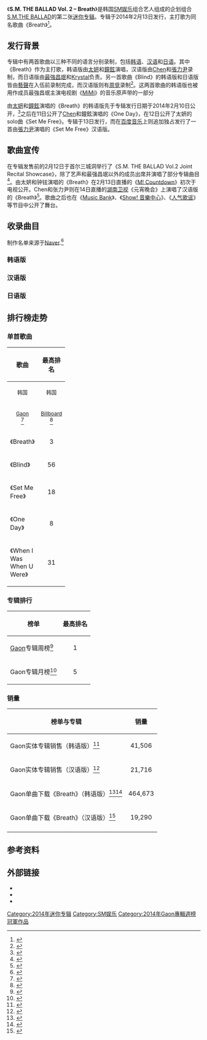 {{Infobox album 
| Name = Breath
| Type = ep
| Artist = [[S.M.THE_BALLAD|S.M.THE BALLAD]]
| Released = {{Start date|2014|02|13}} 
| Recorded = 2013-2014
| Length = 
| Genre = {{flatlist| 
*[[K-pop|K-pop]]
*[[ballad|ballad]]
*[[节奏布鲁斯|R&B]]}}
| Label = {{flatlist|
*[[SM娱乐|SM娱乐]]
*[[KT_Music|KT Music]]}}
| Language = {{flatlist|
*[[韩语|韩语]]
*[[汉语|汉语]]
*[[日语|日语]]}}
| Producer = [[李秀满|李秀满]]
| Last album = 《Miss You》<br>（2010）
| This album = 《'''Breath'''》<br>（2014）
| Next album =
| Misc = {{Singles
| Name = Breath
| Type = ep
| Single 1 = 《Breath》
| Single 1 date = 2014年2月13日
| Single 2 = 《Blind》
| Single 2 date = 2014年2月19日
}}
}}

《'''S.M. THE BALLAD Vol. 2 – Breath'''》是韩国[[SM娱乐|SM娱乐]]组合艺人组成的企划组合[[S.M.THE_BALLAD|S.M.THE BALLAD]]的第二张[[迷你专辑|迷你专辑]]。专辑于2014年2月13日发行，主打歌为同名歌曲《Breath》<ref>{{Cite web|url=http://gb.cri.cn/27224/2014/02/04/1326s4411731.htm|title=S.M.The Ballad第2张专辑发行在即 旗下艺人总动员|publisher=国际在线|accessdate=2016-11-18|date=2014-02-04|archive-date=2016-11-18|archive-url=https://web.archive.org/web/20161118165736/http://gb.cri.cn/27224/2014/02/04/1326s4411731.htm|dead-url=no}}</ref>。

==发行背景==
专辑中有两首歌曲以三种不同的语言分别录制，包括[[韩语|韩语]]、[[汉语|汉语]]和[[日语|日语]]。其中《Breath》作为主打歌，韩语版由[[金泰耎|太妍]]和[[金鐘鉉_(歌手)|鐘鉉]]演唱，汉语版由[[金鐘大|Chen]]和[[張力尹|張力尹]]录制，而日语版由[[沈昌珉|最強昌珉]]和[[鄭秀晶|Krystal]]负责。另一首歌曲《Blind》的韩语版和日语版皆由[[藝聲|藝聲]]在入伍前录制完成，而汉语版则有[[周覓|周覓]]录制<ref>{{Cite web|url=http://www.allkpop.com/article/2014/02/more-details-including-tracklist-and-participating-artists-for-sm-the-ballads-2nd-album-breath-revealed|title=More details including tracklist and participating artists for SM The Ballad's 2nd album 'Breath' revealed|publisher=allkpop|language=en|accessdate=2016-11-18|date=2014-02-03|archive-date=2016-06-23|archive-url=https://web.archive.org/web/20160623152829/http://www.allkpop.com/article/2014/02/more-details-including-tracklist-and-participating-artists-for-sm-the-ballads-2nd-album-breath-revealed|dead-url=no}}</ref>。这两首歌曲的韩语版也被用作成员最強昌珉主演电视剧《[[MiMi|MiMi]]》的音乐原声带的一部分

由[[金泰耎|太妍]]和[[金鐘鉉_(歌手)|鐘鉉]]演唱的《Breath》的韩语版先于专辑发行日期于2014年2月10日公开，<ref>{{Cite web|url=http://www.allkpop.com/article/2014/02/sm-the-ballad-starts-off-with-taeyeon-and-jonghyuns-korean-breath|title=SM The Ballad starts off with Taeyeon and Jonghyun's Korean 'Breath'|publisher=allkpop|language=en|accessdate=2016-11-18|date=2014-02-09|archive-date=2017-03-02|archive-url=https://web.archive.org/web/20170302060255/http://www.allkpop.com/article/2014/02/sm-the-ballad-starts-off-with-taeyeon-and-jonghyuns-korean-breath|dead-url=no}}</ref>之后在11日公开了[[金鐘大|Chen]]和鐘鉉演唱的《One Day》，在12日公开了太妍的solo曲《Set Me Free》。专辑于13日发行，而在[[百度音乐|百度音乐]]上则追加独占发行了一首由[[張力尹|張力尹]]演唱的《Set Me Free》汉语版。

==歌曲宣传==
在专辑发售前的2月12日于首尔三城洞举行了《S.M. THE BALLAD Vol.2 Joint Recital Showcase》，除了艺声和最强昌珉以外的成员出席并演唱了部分专辑曲目<ref>{{Cite web|url=http://yue.ifeng.com/news/detail_2014_02/17/33892640_0.shtml|title=【组图】探访SM The Ballad Vol.2联合演唱会|publisher=凤凰网|accessdate=2016-11-18|date=2014-02-17|archive-date=2016-11-18|archive-url=https://web.archive.org/web/20161118163650/http://yue.ifeng.com/news/detail_2014_02/17/33892640_0.shtml|dead-url=no}}</ref>。由太妍和钟铉演唱的《Breath》在2月13日直播的《[[M!_Countdown|M! Countdown]]》初次于电视公开。Chen和张力尹则在14日直播的[[湖南卫视|湖南卫视]]《元宵晚会》上演唱了汉语版的《Breath》<ref>{{Cite web|url=http://weifang.dzwww.com/yl/201402/t20140211_9632306.htm|title=张力尹雪藏解除 EXO《呼吸》上2014湖南卫视元宵喜乐会|publisher=潍坊大众网|accessdate=2016-11-18|date=2014-02-11|archive-date=2016-11-18|archive-url=https://web.archive.org/web/20161118164813/http://weifang.dzwww.com/yl/201402/t20140211_9632306.htm|dead-url=no}}</ref>。歌曲之后也在《[[Music_Bank|Music Bank]]》、《[[Show!_音樂中心|Show! 音樂中心]]》、《[[人气歌谣|人气歌谣]]》等节目中公开了舞台。

==收录曲目==
制作名单来源于[[Naver|Naver]].<ref>{{cite web | url=http://music.naver.com/album/index.nhn?albumId=417021| title=The 1st Mini Album 'Beautiful': Music| publisher=[[Naver|Naver]]| language=ko| accessdate=2016-11-18}}</ref>
===韩语版===
{{tracklist 
| collapsed      = no
| headline       = CD
| extra_column   = 编曲
| total_length   = 
| title1         = Dear...
| note1          = 
| extra1         = 
| lyrics1        = 
| music1         = 金太成，金容信
| length1        = 1:01
| title2         = Breath
| note2          = {{lang|ko|숨소리}}
| longnote2      =[[金泰耎|太妍]]、[[金鐘鉉_(歌手)|鐘鉉]]演唱
| lyrics2        =  金太成，张妍正，{{link-ko|崔賢俊|최현준}}
| music2         = 金太成，崔賢俊
| extra2         = 金太成，金容信
| length2        = 4:37
| title3         = Blind
| note3          = {{lang|ko|내 욕심이 많았다}}
| longnote3      =[[藝聲|藝聲]]演唱
| lyrics3        = 황승찬，{{link-ko|趙恩希|조은희 (1971년)}} 
| music3         = {{link-ko|崔喜準|최희준 (1966년)}}，황승찬 
| extra3         = 신정은
| length3        = 3:56
| title4         = Set Me Free
| longnote4       = 太妍演唱
| lyrics4        = 曹圭满 
| music4         = 曹圭满 
| extra4         = 曹圭满 
| length4        = 4:21
| title5         = A Day Without You
| note5          = {{lang|ko|하루}}
| longnote5      =鐘鉉、[[金鐘大|Chen]]演唱
| lyrics5        = 朴昌贤 
| music5         =  Daniel Per Falt，Lasse Lindorff，Kim Enk Zorde，Shogo，Taka 
| extra5         =  Daniel Per Falt，Lasse Lindorff，Kim Enk Zorde，Shogo，Taka 
| length5        = 3:36
| title6         = When I Was... When U Were...
| note6          = {{lang|ko|좋았던 건，아팠던 건}}
| longnote6      =[[鄭秀晶|Krystal]]、Chen演唱
| lyrics6        = 曹圭满
| music6         = 曹圭满
| extra6         = 曹圭满，朴原俊
| length6        = 3:54
}}

===汉语版===
{{tracklist
| collapsed      = no
| headline       = CD
| extra_column   = 演唱者
| total_length   = 
| title1         = Dear...
| note1          = 亲爱的… 
| extra1         = 
| lyrics1        = 
| music1         = 
| length1        = 1:01
| title2         = Breath
| note2          = 呼吸
| lyrics2        =王音锴
| music2         = 
| extra2         =[[張力尹|張力尹]]、[[金鐘大|Chen]]
| length2        = 4:37
| title3         = Blind
| note3          = 太贪心
| extra3         = [[周覓|周覓]]
| lyrics3        = 林欣晔
| music3         = 
| length3        = 3:56
}}

{{tracklist
| collapsed      = no
| headline       = 百度音乐独占曲目
| extra_column   = Vocals
| total_length   = 
| title1         = Set Me Free
| note1        = 放过我
| extra1        = [[張力尹|張力尹]]
| lyrics1       = 周炜杰
| music1        = 
| length1        = 4:21
}}

===日语版===
{{tracklist 
| collapsed      = no
| headline       =
| extra_column   = 演唱者
| total_length   = 
| title1         = Dear...
| note1          = 
| extra1         = 
| lyrics1        = 
| music1         = 
| length1        = 1:01
| title2         = Breath
| note2          = 
| lyrics2        ={{link-ja|石渡淳治|いしわたり淳治}}
| music2         = 
| extra2         = [[沈昌珉|最強昌珉]]、[[鄭秀晶|Krystal]]
| length2        = 4:37
| title3         = Blind
| note3          = {{lang|ja|僕のせいだよ}}
| extra3         = [[藝聲|藝聲]]
| lyrics3        = 
| music3         = 
| length3        = 3:56
}}

==排行榜走势==
{{col-begin}}
{{col-2}}

===单首歌曲 ===
{| class="wikitable" style="text-align:center;"
|-
!align=center rowspan=3|歌曲
!align=center colspan=2|最高排名
|-
!colspan="1" width="30"|<small>韩国</small>
!colspan="1" width="30"|<small>韩国</small>
|-
!align=center|<small>[[Gaon_Chart|Gaon]]</small><br><ref>{{Cite web|archiveurl=https://web.archive.org/web/20140731055252/http://gaonchart.co.kr/chart/digital.php?f_chart_kind_cd=T&f_week=08&f_year=2014&f_type=week|url=http://gaonchart.co.kr/chart/digital.php?f_chart_kind_cd=T&f_week=08&f_year=2014&f_type=week|title=South Korea's Gaon music chart's total weekly singles sales for February 9-15, 2014 (in Korean)|publisher=[[Gaon_Chart|Gaon]]|language=ko|accessdate=2016-11-18|date=2014-02-15|archivedate=2014-07-31|dead-url=no}}</ref>
!width="30"|<small>[[Billboard|Billboard]]</small><br><ref>{{Cite web|archiveurl=https://web.archive.org/web/20140307171112/http://www.billboard.com/charts/2014-03-01/k-pop-hot-100|url=http://www.billboard.com/charts/2014-03-01/k-pop-hot-100|title=List of K-Pop Hot 100 singles for March 1, 2014|publisher=[[Billboard|Billboard]]|language=en|accessdate=2016-11-18|date=2014-03-01|archivedate=2014-03-07|dead-url=yes}}</ref>
|-
| align="left" | 《Breath》
| 3
| 6
|-
| align="left" | 《Blind》
| 56
| —
|-
| align="left" | 《Set Me Free》
| 18
| —
|-
| align="left" | 《One Day》
| 8
| —
|-
| align="left" | 《When I Was When U Were》
| 31
| —
|}
{{col-2}}

===专辑排行===
{| class="wikitable sortable"
!榜单
!最高排名
|-
|[[Gaon_Chart|Gaon]]专辑周榜<ref>{{Cite web|archiveurl=https://web.archive.org/web/20140731054053/http://gaonchart.co.kr/chart/album.php?f_chart_kind_cd=T&f_week=08&f_year=2014&f_type=week|url=http://gaonchart.co.kr/chart/album.php?f_chart_kind_cd=T&f_week=08&f_year=2014&f_type=week|title=South Korea's Gaon music chart's total weekly album sales for February 9-15, 2014 (in Korean)|publisher=[[Gaon_Chart|Gaon]]|language=ko|accessdate=2016-11-18|date=2014-02-15|archivedate=2014-07-31|dead-url=no}}</ref>
|align="center"| 1
|-
|Gaon专辑月榜<ref>{{Cite web|archiveurl=https://web.archive.org/web/20140731054418/http://gaonchart.co.kr/chart/album.php?f_chart_kind_cd=T&f_month=02&f_year=2014&f_type=month|url=http://gaonchart.co.kr/chart/album.php?f_chart_kind_cd=T&f_month=02&f_year=2014&f_type=month|title=South Korea's Gaon music chart's total monthly album sales for February 2014 (in Korean)|publisher=[[Gaon_Chart|Gaon]]|language=ko|accessdate=2016-11-18|date=2014-03-10|archivedate=2014-07-31|dead-url=no}}</ref>
|align="center"| 5
|}

===销量===
{| class="wikitable"
!榜单与专辑
!销量
|-
|Gaon实体专辑销售（韩语版）<ref>{{Cite web|archiveurl=https://web.archive.org/web/20140724141623/http://www.gaonchart.co.kr/chart/album.php?f_chart_kind_cd=T&f_month=03&f_year=2014&f_type=month|url=http://www.gaonchart.co.kr/chart/album.php?f_chart_kind_cd=T&f_month=03&f_year=2014&f_type=month|title=South Korea's Gaon music chart's total monthly album sales for March 2014 (''Breath'' Korean version ranked #56) (in Korean)|publisher=[[Gaon_Chart|Gaon]]|language=ko|accessdate=2016-11-18|date=2014-03-10|archivedate=2014-07-24|dead-url=no}}</ref>
|align="center"| 41,506
|-
|Gaon实体专辑销售（汉语版）<ref>{{Cite web|archiveurl=https://web.archive.org/web/20140731054418/http://gaonchart.co.kr/chart/album.php?f_chart_kind_cd=T&f_month=02&f_year=2014&f_type=month|url=http://gaonchart.co.kr/chart/album.php?f_chart_kind_cd=T&f_month=02&f_year=2014&f_type=month|title=South Korea's Gaon music chart's total monthly album sales for February 2014 (''Breath'' Chinese version ranked #10) (in Korean)|publisher=[[Gaon_Chart|Gaon]]|language=ko|accessdate=2016-11-18|date=2014-03-10|archivedate=2014-07-31|dead-url=no}}</ref>
|align="center"| 21,716
|-
|Gaon单曲下载《Breath》（韩语版）<ref>{{Cite web|archiveurl=https://web.archive.org/web/20140731061220/http://gaonchart.co.kr/chart/download.php?f_chart_kind_cd=T&f_month=02&f_year=2014&f_type=month|url=http://gaonchart.co.kr/chart/download.php?f_chart_kind_cd=T&f_month=02&f_year=2014&f_type=month|title=South Korea's Gaon music chart's total monthly singles downloads for February 2014 ("Breath" Korean version ranked #4) (in Korean)|publisher=[[Gaon_Chart|Gaon]]|language=ko|accessdate=2016-11-18|date=2014-03-10|archivedate=2014-07-31|dead-url=no}}</ref><ref>{{Cite web|archiveurl=https://web.archive.org/web/20140724170242/http://gaonchart.co.kr/chart/download.php?f_chart_kind_cd=T&f_month=03&f_year=2014&f_type=month|url=http://gaonchart.co.kr/chart/download.php?f_chart_kind_cd=T&f_month=03&f_year=2014&f_type=month|title=South Korea's Gaon music chart's total monthly singles downloads for March 2014 ("Breath" Korean version ranked #46) (in Korean)|publisher=[[Gaon_Chart|Gaon]]|language=ko|accessdate=2016-11-18|date=2014-04-10|archivedate=2014-07-24|dead-url=no}}</ref>
|align="center"| 464,673
|-
|Gaon单曲下载《Breath》（汉语版）<ref>{{Cite web|archiveurl=https://web.archive.org/web/20140731062735/http://gaonchart.co.kr/chart/download.php?f_chart_kind_cd=T&f_week=08&f_year=2014&f_type=week|url=http://gaonchart.co.kr/chart/download.php?f_chart_kind_cd=T&f_week=08&f_year=2014&f_type=week|title=South Korea's Gaon music chart's total weekly singles downloads for February 9-15, 2014 ("Breath" Chinese version ranked #70) (in Korean)|publisher=[[Gaon_Chart|Gaon]]|language=ko|accessdate=2016-11-18|date=2014-03-10|archivedate=2014-07-31|dead-url=no}}</ref>
|align="center"| 19,290
|-
|}
{{col-end}}

==参考资料==
{{Reflist}}

==外部链接==
* {{YouTube|fJEn29QUwZ0|《Breath》 (Korean Ver.) music video}}
* {{YouTube|57egtGI1kLY|《Breath》 (Chinese Ver.) music video}}
* {{YouTube|25IfYq_DbzE|《Breath》 (Japanese Ver.) music video}}

{{Gaon專輯週榜冠軍 (2014年)|2014年2月15日}}
{{DEFAULTSORT:SM the Ballad Vol. 2 - Breath}}
[[Category:2014年迷你专辑|Category:2014年迷你专辑]]
[[Category:SM娱乐|Category:SM娱乐]]
[[Category:2014年Gaon專輯週榜冠軍作品|Category:2014年Gaon專輯週榜冠軍作品]]